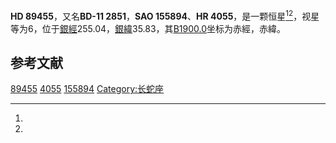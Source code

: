 {{Starbox begin
| name = HD 89455
}}
{{Starbox observe
| epoch = [[J2000.0|J2000.0]]
| constell = {{星座名待查}}<ref name=SIMBAD>{{cite web
 | url=http://simbad.u-strasbg.fr/simbad/sim-id?Ident=HR+4055
 | title=Pulsating variable Star
 | publisher=Centre de Données astronomiques de Strasbourg
 | work=SIMBAD
 | accessdate=2012-07-13
 | archive-date=2016-03-16
 | archive-url=https://web.archive.org/web/20160316181937/http://simbad.u-strasbg.fr/simbad/sim-id?Ident=HR+4055
 | dead-url=no
 }}</ref><ref name=DATA>{{cite web
 | url=http://vizier.u-strasbg.fr/viz-bin/VizieR-5?-out.add=.&-source=5050&-corr=PK=HR&-out.max=9999&HR=4055
 | title=VizieR Detailed Page
 | accessdate=2012-07-13
 | archive-date=2016-03-05
 | archive-url=https://web.archive.org/web/20160305030746/http://vizier.u-strasbg.fr/viz-bin/VizieR-5?-out.add=.&-source=5050&-corr=PK=HR&-out.max=9999&HR=4055
 | dead-url=no
 }}</ref>
| 星官 = 
| ra = {{RA|10|19|16.8}}<ref name=SIMBAD /><ref name=DATA />
| dec = {{DEC|-12|31|41}}<ref name=SIMBAD /><ref name=DATA />
| appmag_v = 6<ref name=SIMBAD /><ref name=DATA />
}}
{{Starbox character
| class = A9V<ref name=SIMBAD /><ref name=DATA />
| b-v = 0.26<ref name=SIMBAD /><ref name=DATA />
| u-b = <ref name=SIMBAD /><ref name=DATA />
| r-i = <ref name=SIMBAD /><ref name=DATA />
| variable = 
}}
{{Starbox astrometry
| radial_v = 
| prop_mo_ra = -16
| parallax = 
| p_error = 
}}
{{Starbox catalog
| names =BD-11 2851，[[SAO星表|SAO]] 155894，[[HD星表|HD]] 89455，[[HR星表|HR]] 4055}}
{{Starbox reference |Simbad=HR+4055}}
{{Starbox end}}

'''HD 89455'''，又名'''BD-11 2851'''，'''SAO 155894'''、'''HR 4055'''，是一颗恒星<ref name=SIMBAD /><ref name=DATA />，视星等为6，位于[[銀道座標系|銀經]]255.04，[[銀道座標系|銀緯]]35.83，其[[B1900.0|B1900.0]]坐标为赤經{{RA|10|14|22.2}}，赤緯{{DEC|-12|35.83|34}}。

== 参考文献 ==
{{reflist}}

{{star-stub}}

[[Category:HD和HDE天體|89455]]
[[Category:HR天體|4055]]
[[Category:SAO天體|155894]]
[[Category:长蛇座|Category:长蛇座]]